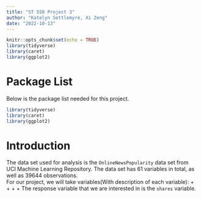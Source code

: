 ```yaml
---
title: "ST 558 Project 3"
author: "Katelyn Settlemyre, Xi Zeng"
date: "2022-10-13"
---
```



```r
knitr::opts_chunk$set(echo = TRUE)
library(tidyverse)
library(caret)
library(ggplot2)
```

# Package List  
Below is the package list needed for this project.
```r
library(tidyverse)
library(caret)
library(ggplot2)  
```

# Introduction  
The data set used for analysis is the `OnlineNewsPopularity` data set from UCI Machine Learning Repository. The data set has 61 variables in total, as well as 39644 observations.  
For our project, we will take variables(With description of each variable):
+
+
+
+
The response variable that we are interested in is the `shares` variable.


